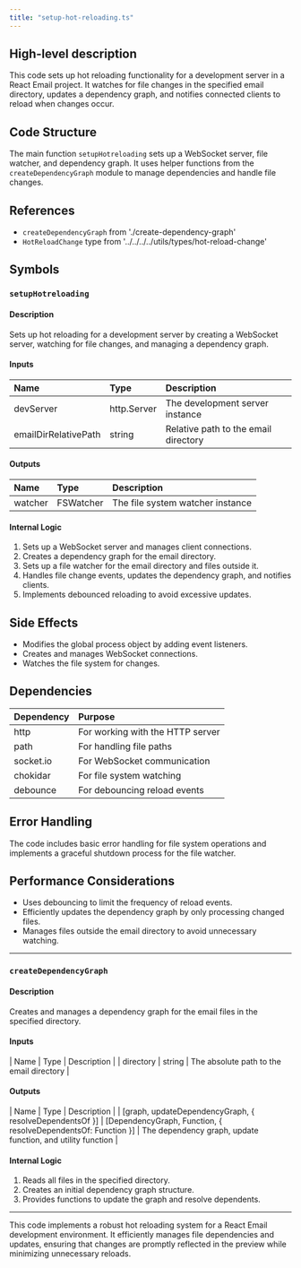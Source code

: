 ```yaml
---
title: "setup-hot-reloading.ts"
---
```


## High-level description
This code sets up hot reloading functionality for a development server in a React Email project. It watches for file changes in the specified email directory, updates a dependency graph, and notifies connected clients to reload when changes occur.

## Code Structure
The main function `setupHotreloading` sets up a WebSocket server, file watcher, and dependency graph. It uses helper functions from the `createDependencyGraph` module to manage dependencies and handle file changes.

## References
- `createDependencyGraph` from './create-dependency-graph'
- `HotReloadChange` type from '../../../../utils/types/hot-reload-change'

## Symbols

### `setupHotreloading`
#### Description
Sets up hot reloading for a development server by creating a WebSocket server, watching for file changes, and managing a dependency graph.

#### Inputs
| Name | Type | Description |
|:-----|:-----|:------------|
| devServer | http.Server | The development server instance |
| emailDirRelativePath | string | Relative path to the email directory |

#### Outputs
| Name | Type | Description |
|:-----|:-----|:------------|
| watcher | FSWatcher | The file system watcher instance |

#### Internal Logic
1. Sets up a WebSocket server and manages client connections.
2. Creates a dependency graph for the email directory.
3. Sets up a file watcher for the email directory and files outside it.
4. Handles file change events, updates the dependency graph, and notifies clients.
5. Implements debounced reloading to avoid excessive updates.

## Side Effects
- Modifies the global process object by adding event listeners.
- Creates and manages WebSocket connections.
- Watches the file system for changes.

## Dependencies
| Dependency | Purpose |
|:-----------|:--------|
| http | For working with the HTTP server |
| path | For handling file paths |
| socket.io | For WebSocket communication |
| chokidar | For file system watching |
| debounce | For debouncing reload events |

## Error Handling
The code includes basic error handling for file system operations and implements a graceful shutdown process for the file watcher.

## Performance Considerations
- Uses debouncing to limit the frequency of reload events.
- Efficiently updates the dependency graph by only processing changed files.
- Manages files outside the email directory to avoid unnecessary watching.

___

### `createDependencyGraph`
#### Description
Creates and manages a dependency graph for the email files in the specified directory.

#### Inputs
| Name | Type | Description |
| directory | string | The absolute path to the email directory |

#### Outputs
| Name | Type | Description |
| [graph, updateDependencyGraph, { resolveDependentsOf }] | [DependencyGraph, Function, { resolveDependentsOf: Function }] | The dependency graph, update function, and utility function |

#### Internal Logic
1. Reads all files in the specified directory.
2. Creates an initial dependency graph structure.
3. Provides functions to update the graph and resolve dependents.

___

This code implements a robust hot reloading system for a React Email development environment. It efficiently manages file dependencies and updates, ensuring that changes are promptly reflected in the preview while minimizing unnecessary reloads.